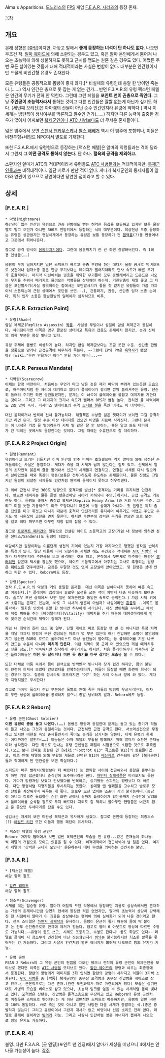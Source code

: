 Alma's Apparitions.
[[모노리스]]의 [[FPS]] 게임 [[F.E.A.R. 시리즈]]의 등장 존재. 

[[목차]]

== 개요 ==
본래 성향은 [중립]이지만, 까놓고 말해서 '''좋게 등장하는 녀석이 단 하나도 없다'''. 나오면 무조건 적. [[알마 웨이드]]에 의해 소환되는 경우도 있고, 혹은 알마 본인에게서 뿜어져 나오는 초능력에 의해 성불하지도 못하고 근처를 맴도는 원혼 같은 경우도 있다. 어쨌든 주변 모든 살아있는 것들에 대해 적대적이라는 사실은 변함이 없다. 대부분은 인간형이지만 드물게 비인간형 유령도 존재한다.

모든 유령들은 공통적으로 몸빵이 좋지 않다.[* 비실체의 유령인데 총알 한 방이면 죽는다.(……) 역시 인간은 총으로 못 잡는 게 없는 건가... 반면 F.3.A.R.의 유령 팩스턴 페텔은 인간의 무기가 전혀 안 먹힌다. 그런데 그런 페텔을 '''포인트 맨이 권총으로 죽인다.''' 그냥 '''주인공이 초능력자라서''' 통하는 것이고 다른 인간들은 얄짤 없는게 아닌가 싶기도 하다. [세번째 오리진]은 아마캠의 산물이 아닌 순수 인간인지라 유령에 약하다.] 역시 이 세계는 방탄복이 생사여부를 막론하고 필수인 건가(……) 하지만 다른 능력이 출중한 경우가 많아서 어찌보면 [[복제군인]]이나 [[ATC 사병]]보다도 더 무서운 존재들이다. 

넓은 범주에서 보면 [[스펜서 잰카우스키]]나 [[찰스 해베거]] 역시 이 범주에 포함되나, 이들은 비전투형+네임드 NPC여서 별도로 기재한다.

또한 F.3.A.R.에서 유령형으로 등장하는 [팩스턴 페텔]은 알마의 악령들과는 격이 달라서 그런지 '''그 어떤 공격도 통하지 않는다.''' 단 하나. '''혈육의 공격을 제외하고.'''

소환자인 알마가 ATC와 적대적이라서 유령들도 [[ATC 사병]]들과는 적대적이지만, [[복제군인]]들과는 비적대적이다. 일단 서로가 만난 적이 없다. 게다가 복제군인의 통제자들이 알마와 연관이 있으므로 당연하다면 당연한 점이라고 할 수 있다.
== 상세 ==
=== [F.E.A.R.] === 
 * 악령(Nightmare) 
 하반신이 없는 인간형 유령으로 권총 한방에도 뻗는 허약한 몸집을 보유하고 있지만 보통 물량빨로 밀고 오던가 아니면 360도 전방위에서 등장하는 식이 대부분이다. 이상현상 도중 등장하는 유령은 상관없지만 현실세계에서 등장하는 유령은 보통 등장하기 전 [[블랙홀]](?)을 만들어내고 그곳에서 튀어나온다.

 참고로 공격 방식이 [[몸통박치기]]이다. 그런데 몸통박치기 한 번 하면 증발해버린다. 즉 1회용 인생들(……) 

 몸빵이 무지 떨어지지만 일단 스피드가 빠르고 공중 부양을 하는 데다가 물량 공세로 덤벼오므로 샷건이나 입자소총 같은 한방 무기보다는 데미지가 떨어지더라도 연사 속도가 빠른 무기가 효율적이다. 마지막 미션에서는 권총을 제외한 무기들이 모두 증발해버리고 드문드문 나오는 무기를 주워서 떼거지로 몰려오는 악령들을 상대해야 하는데, 기관단총이 제일 좋고 그 다음은 포탄발사기(사실 광역이라는 점에서는 포탄발사기가 좋을 것 같지만 유령들이 가끔 가까이서 스폰되는데 근접 상태에서 포탄을 쓰면...), 관통화기, 권총, 산탄총 입자 소총 순이다. 특히 입자 소총은 한발한발의 딜레이가 심각하므로 비추.
=== [F.E.A.R. Extraction Point] === 
 * 유령(Shade) 
 암살 복제군(Replica Assassin) [[짝퉁]]. 사실상 무빙이나 성질이 암살 복제군과 동일하다. 차이점이라면 이쪽은 영구 클로킹 상태이고 특유의 잡음도 존재하지 않지만, 눈과 신체의 외곽 부분은 항상 빛나고 있다. 

 유령 주제에 몸빵도 비상하게 높다. 하지만 암살 복제군보다는 조금 못한 수준. 산탄총 한발을 정통으로 맞거나 근접공격에 허무하게 죽는다. ~~그런데 EP와 PM은 [[흑역사]]가 됐잖아? [wiki:"우린 안될거야 아마" 안될 거야 아마]...~~
=== [F.E.A.R. Perseus Mandate] === 
 * 지박령(Scarecrow) 
 이제는 함정 버전이다. 처음에는 무언가 타고 남은 검은 재가 바닥에 뿌려져 있는듯한 모습으로, 허수아비처럼 한 자리에 대기하고 있다가 플레이어가 걸리면 깜짝 놀래켜주는 유령. 단순히 놀래켜 주기만 하면 상관없겠지만, 문제는 이 녀석이 플레이어를 붙잡고 데미지를 가한다는 것이다. 그리고 그 데미지의 크기나 속도가 빨라서 DPS가 엄청 높다. 잡히면 풀 체력이라도 2초 안에 즉사. 퍼시어스 멘데이트의 주역 [[스티브 첸]]을 죽인 녀석도 이 녀석이다.

 대신 움직이거나 반격이 전혀 불가능하다. 해결책은 수상한 검은 잿더미가 보이면 그걸 공격하기만 하면 된다. 일정 수준 이상 데미지를 입으면 비명을 지르며 사라진다. 그런데 문제는 이 녀석은 가끔 물 밑이라든가 시체 밑 같은 잘 안 보이는, 혹은 알고 쏴도 데미지가 안 먹히는 곳에서도 등장한다는 것이다. 그럴 때에는 수류탄으로 잘 처리하자.
=== [F.E.A.R.2 Project Origin] === 
 * 원령(Remnant) 
 유령이라고 보기는 힘들지만 이미 인간의 범주 따위는 초월했으며 역시 알마에 의해 생성된 존재들이라는 사실은 동일하다. 게다가 죽을 때 시체가 남지 않는다는 점도 있고. 신체에서 일종의 초자연적 붉은색 줄을 뿜어내서 인근의 시체들과 연결하고, 연결된 시체를 다시 일으켜서 살아있었을 때와 똑같이 행동(보통은 전투)하도록 유도하는 존재들이다. 물론 잔령도 그렇지만 원령이 되살린 시체들도 인간처럼 완벽히 움직이지 못하고 허우적댄다. 

 그 외에 근접시 주변 360도 방향으로 충격파를 발산[* 충격파는 거리를 유지하면 안전하다. 맞으면 데미지는 물론 플뱅 맞은것마냥 시야가 저하되니 주의.]하거나, 근접 공격도 가능한듯 하다. 몸빵도 좋아서 중장갑 복제군(Replica Heavy Armor)과 거의 유사한 수준. 그리고 미칠 듯한 기동력으로 마구 도망다니기 때문에 보통 상대가 아니다. 첫 원령은 특히 좁은 집안을 마구 휘젓고 다니기 때문에 충격파 안전거리를 유지하며 싸우기도 어렵고 주인공 무기도 영 시원찮아 고전을 면치 못한다. 하지만 후반부에 강력한 무기를 얻으면 슬로 모션을 걸고 죄다 퍼부으면 아무런 저항 없이 잡을 수 있다.

 참고로 [[프로젝트 패러건]]의 일환으로 건설된 웨이드 초등학교의 교장(게임 내 정보에 의하면 성은 샌더스/Sanders)도 원령이 되었다. 

 여담이지만 원령이라는 이름답게 생전의 기억이 있는지 가장 마지막으로 행했던 동작을 반복하는 특성이 있다. 일단 이들이 다시 되살리는 시체만 해도 주인공과 적대하는 [[ATC 사병]]의 시체가 대부분인지라 주인공을 보고 공격하는 것도 있고, 본작에서 첫번재로 마주하는 원령은 [[샐러리맨]] 같은데 택시를 잡는듯 했으며, 웨이드 초등학교에서 마주하는 교사로 추정되는 원령은 [[피아노]]를 연주해댄다. 교장은 두말할 것도 없이 교장실에 앉아있었고. 몇 원령은 상대 안하고 피할 수 있다. Reborn에도 등장.

 * 망령(Specter)
 전작 F.E.A.R.의 악령과 거의 동일한 존재들. 대신 이쪽은 날아다니지 못하며 빠른 속도로 이동한다.[* 플레이어 입장에서 슬로우 모션을 쓰는 적이 어떤지 대충 비슷하게 보여준다. 슬로우 모션 상태에서 보면 일반 복제군인과 동일한 속도로 움직인다.] 가끔 시체 위에서 소환되는 존재도 있는데, 바로 그 시체의 영혼이 아닐까? 사실이라면 [[흠좀무]]...이쪽도 몸통박치기 일회용 인생에 총알 한 방이면 허무하게 사라진다. 대신 방탄복을 무시하고 체력에 직접 피해를 주는 [바이탈리티](Vitality) 데미지를 주기 때문에 대여섯마리에게 얻어 맞으면 순식간에 체력이 걸레가 된다. 

 게임 내 최악의 호러 요소 중 일부. 단일 개체로 따로 등장할 땐 별 것 아니지만 특정 지역을 지날 때까지 망령이 무한 생성되는 파트가 몇 부분 있는데 여기 진입하면 조명이 불안정해지고 음산한 BGM이 흐르고 폴터가이스트 마냥 물건들이 떨어지는 등 플레이어를 기분 나쁘게 만드는 수준이 아니라 '''미치게 만든다.''' 이런 지역이 몇 군데 더 있었으면 게임 때려치우고 싶을 정도.[* 익숙해지면 침착하게 지나가기도 하지만, 처음 플레이하거나 익숙하지 않은 플레이어들은 '''미친 듯 달리거나 미친 듯 총기를 마구 갈기는 모습'''을 볼 수 있다.]

 또한 대체로 어둠 속에서 몸이 흰색으로 반짝반짝 빛나니까 찾기 쉽긴 하지만, 몸의 불빛이 완전히 꺼져서 보였다 안보였다를 반복하는데다가, 이들이 등장할 때면 화면이 회색이 되는 경우가 많다. 집중이 잠시라도 흐뜨러지면 '어?' 하는 사리 어느새 앞에 와 있다. 게다가 지형지물도 무시한다!

 참고로 마지막 폭심지 진입 부분에선 폭발로 인해 죽은 자들의 망령이 우글거리는데, 어차피 무한 생성에 플레이어를 공격하지 않으니 총알 낭비하지 말자. Reborn에도 등장.
=== [F.E.A.R.2 Reborn] === 
 * 유령 군인(Ghost Soldier) 
 '''이젠 유령이 총을 들고 나온다.'''(……) 몸빵은 망령과 동일한데 문제는 들고 있는 총기가 적들이 들고 나오는 그것과 동일하다는 것이다. 근접하면 근접 공격도 한다. 서브머신건으로 무장하고 있지만 비현실 속의 존재들인지라 죽어도 총기를 남기지는 않는다. 대체 유령의 한계는 어디까지란 말인가(……) 이놈들은 아마 페텔의 부활을 방해하기 위해 알마가 소환된 존재들이라 생각된다. 다만 최초로 만나는 유령 군인들은 페텔이 시험용으로 소환한 것으로 추측된다.(쏘고 보니 진짜로 총살된 건 [wiki:"Foxtrot 813" 폭스트롯 813]의 동료들이였고, 이로 인해 페텔에 의해 부활의 제물로 선택된 813이 [[배신]]자로 간주되어 같은 [복제군인]들과 적대하게 된 연관성을 보면 확실하다.) 

 스피드가 매우 빨라서(망령보다 더 빠르다!) 눈 깜짝할 사이에 접근해와서 총알을 흩뿌리는가 하면 기껏 접근했더니 순식간에 도주해버리곤 한다. [[하빈저 실패작]]쯤은 따라오지도 못한다. 게다가 망령처럼 보였다 안보였다를 반복하고, 상기했듯 스피드는 망령보다 더 빠르다. 다만 망령처럼 지형지물을 무시하지는 못한다. 상대할 땐 엄폐물을 고수하고 슬로우 모션 잔량을 계산해가며 싸우는 게 좋다. 슬로우 모션 없이는 조준이 거의 불가능하다.(농담이 아니고 정조준 돌입하는 순간 화면 끝에서 끝까지 플레이어가 있는곳까지 순식간에 달려와서 플레이어를 순삭할 정도로 무지 빠르다) 지뢰도 잘 먹히니 깔아두면 한명쯤은 너끈히 잡고 운 좋으면 두세마리를 잡을 수도 있다.

 생김새는 자세히 보면 미완성 복제군과 유사하게 생겼다. 참고로 본판에 등장하는 최종보스(?) [[해럴드 키건]] 또한 이들과 행동 패턴이 유사하다. 

 * 팩스턴 페텔의 유령 군인?
 Reborn 마지막 챕터에서 보면 일반 복제군인의 모습을 띈 유령...같은 존재들이 하나둘씩 페텔의 거점으로 모이고 있음을 알 수 있다. 비적대적이며 접근해봐야 별 일은 없다. 여기서 페텔이 '강력한 군대가 모인다' 운운하는데 대체 무엇을 의미하는 것인지는 불명.
=== [F.3.A.R.] ===
 * [팩스턴 페텔] 
 해당 항목 참조.

 * [[할란 웨이드]]
 해당 항목 참조.

 * 청소부(Scavenger) 
 시체를 먹는 짐승형 유령. 알마가 어릴적 꾸던 악몽에서 등장하던 괴물로 상상속에서만 존재하는 가상의 존재이니만큼 당연히 현세에 등장한 적은 없었지만, 알마의 초능력이 상당히 강력해진 현 시점에서 알마가 이 괴물을 상상해내는 행위에 의해 실체화가 되어 나온 것이라고 한다. 전투 스타일은 [[하빈저 실패작]]과 유사하다. 몸빵이 은근히 좋기 때문에 몸에 딱 붙이고 쏜 전투 산탄총으로도 한큐에 제거가 힘들다. 참고로 챕터 6 아웃트로 영상에 따르면 수영도 가능하다.~~유령이 총도 쓰고, 시체도 조종하고, 수영도 한다니! 꿈도 희망도 없다~~ 페텔로 플레이 시 청소부가 인간형이 아닌 짐승형인지라 [[빙의]]는 불가능하지만 최소한 발목을 묶어두는 건 가능하다. 그리고 사살시 인간처럼 영혼 에너지가 뽑혀져 나오므로 빙의 유지가 가능.

 * 유령 군인
 FEAR 2 Reborn의 그 유령 군인의 컨셉을 따오긴 했으나 전작의 유령 군인이 복제군인을 모티브로 했다면 이쪽은 [[ATC 사병]]을 모티브로 했다. [[할란 웨이드]]의 망령과 싸우는 최종장에서 등장한다. 할란의 망령에게 데미지를 3회 입히면 할란의 망령이 사라지고 이들이 3기씩 소환된다. [[ATC 사병]]들 중 [짝퉁] 복제군인인 중무장 포격병과 중무장 진압병을 베이스로 삼고 있으나, 근본적으로는 다른 존재.(관련 도전과제가 따로 마련되어져 있다) 모습은 상기한대로 사병의 모습을 베이스로 삼고 있으나, 초능력 링크를 얻을 수 있는 시체처럼 몸이 빛나고 있다. 포격병은 산탄총, 진압병은 돌격소총으로 무장하고 있고 Reborn의 유령 군인처럼 미칠듯한 스피드로 뛰어다니는 게 아닌 일반적인 스피드로 이동하지만, 몸빵이 일반 버전과 100% 동일하다. 바로 죽는 것도 아니고 일단 사망한 다음 시체가 증발하는 식.(총은 증발하지 않는다) 그리고 유령이여서 그런지 대사가 없고 비명이나 신음 소리도 전혀 없다. 페텔로 플레이 중이라면 [[빙의]]가 가능. 그리고 사살시 인간처럼 영혼 에너지가 뽑혀져 나오므로 빙의 유지도 가능하다.
=== [F.E.A.R. 4] ===
불명. 다만 F.3.A.R. [굿 엔딩](포인트 맨 엔딩)에서 알마가 세상을 떠났으니 4에서는 안 나올 가능성이 높다.
[[각주]]
